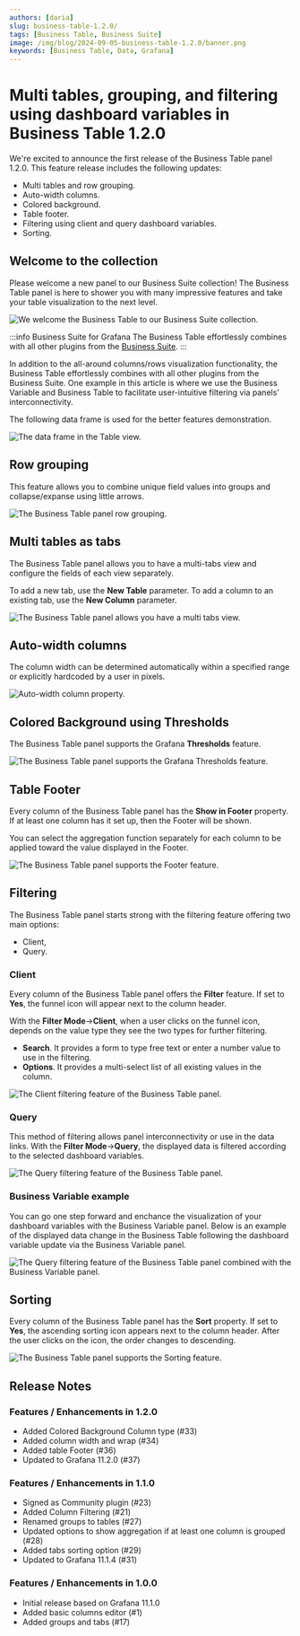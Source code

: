 ```yaml
---
authors: [daria]
slug: business-table-1.2.0/
tags: [Business Table, Business Suite]
image: /img/blog/2024-09-05-business-table-1.2.0/banner.png
keywords: [Business Table, Data, Grafana]
---
```



# Multi tables, grouping, and filtering using dashboard variables in Business Table 1.2.0

We're excited to announce the first release of the Business Table panel 1.2.0. This feature release includes the following updates:

- Multi tables and row grouping.
- Auto-width columns.
- Colored background.
- Table footer.
- Filtering using client and query dashboard variables.
- Sorting.

<Catalog date="September 5, 2024" />

## Welcome to the collection

Please welcome a new panel to our Business Suite collection! The Business Table panel is here to shower you with many impressive features and take your table visualization to the next level.

<Image
  title="We welcome the Business Table to our Business Suite collection."
  src="/img/blog/2024-09-05-business-table-1.2.0/business-table.gif"
/>

:::info Business Suite for Grafana
The Business Table effortlessly combines with all other plugins from the [Business Suite](/plugins).
:::

In addition to the all-around columns/rows visualization functionality, the Business Table effortlessly combines with all other plugins from the Business Suite. One example in this article is where we use the Business Variable and Business Table to facilitate user-intuitive filtering via panels' interconnectivity.

The following data frame is used for the better features demonstration.

<Image
  title="The data frame in the Table view."
  src="/img/blog/2024-09-05-business-table-1.2.0/tableview.png"
/>

## Row grouping

This feature allows you to combine unique field values into groups and collapse/expanse using little arrows.

<Image
  title="The Business Table panel row grouping."
  src="/img/blog/2024-09-05-business-table-1.2.0/row-grouping.png"
/>

## Multi tables as tabs

The Business Table panel allows you to have a multi-tabs view and configure the fields of each view separately.

To add a new tab, use the **New Table** parameter.
To add a column to an existing tab, use the **New Column** parameter.

<Image
  title="The Business Table panel allows you have a multi tabs view."
  src="/img/blog/2024-09-05-business-table-1.2.0/tabs.png"
/>

## Auto-width columns

The column width can be determined automatically within a specified range or explicitly hardcoded by a user in pixels.

<Image
  title="Auto-width column property."
  src="/img/blog/2024-09-05-business-table-1.2.0/auto-width.png"
/>

## Colored Background using Thresholds

The Business Table panel supports the Grafana **Thresholds** feature.

<Image
  title="The Business Table panel supports the Grafana Thresholds feature."
  src="/img/blog/2024-09-05-business-table-1.2.0/thresholds.png"
/>

## Table Footer

Every column of the Business Table panel has the **Show in Footer** property.
If at least one column has it set up, then the Footer will be shown.

You can select the aggregation function separately for each column to be applied toward the value displayed in the Footer.

<Image
  title="The Business Table panel supports the Footer feature."
  src="/img/blog/2024-09-05-business-table-1.2.0/footer.png"
/>

## Filtering

The Business Table panel starts strong with the filtering feature offering two main options:

- Client,
- Query.

### Client

Every column of the Business Table panel offers the **Filter** feature. If set to **Yes**, the funnel icon will appear next to the column header.

With the **Filter Mode**->**Client**, when a user clicks on the funnel icon, depends on the value type they see the two types for further filtering.

- **Search**. It provides a form to type free text or enter a number value to use in the filtering.
- **Options**. It provides a multi-select list of all existing values in the column.

<Image
  title="The Client filtering feature of the Business Table panel."
  src="/img/blog/2024-09-05-business-table-1.2.0/filtering-client.png"
/>

### Query

This method of filtering allows panel interconnectivity or use in the data links. With the **Filter Mode**->**Query**, the displayed data is filtered according to the selected dashboard variables.

<Image
  title="The Query filtering feature of the Business Table panel."
  src="/img/blog/2024-09-05-business-table-1.2.0/filtering-query.png"
/>

### Business Variable example

You can go one step forward and enchance the visualization of your dashboard variables with the Business Variable panel. Below is an example of the displayed data change in the Business Table following the dashboard variable update via the Business Variable panel.

<Image
  title="The Query filtering feature of the Business Table panel combined with the Business Variable panel."
  src="/img/blog/2024-09-05-business-table-1.2.0/filtering-query-w-var.gif"
/>

## Sorting

Every column of the Business Table panel has the **Sort** property. If set to **Yes**, the ascending sorting icon appears next to the column header. After the user clicks on the icon, the order changes to descending.

<Image
  title="The Business Table panel supports the Sorting feature."
  src="/img/blog/2024-09-05-business-table-1.2.0/sorting.png"
/>

<GettingStarted />

## Release Notes

### Features / Enhancements in 1.2.0

- Added Colored Background Column type (#33)
- Added column width and wrap (#34)
- Added table Footer (#36)
- Updated to Grafana 11.2.0 (#37)

### Features / Enhancements in 1.1.0

- Signed as Community plugin (#23)
- Added Column Filtering (#21)
- Renamed groups to tables (#27)
- Updated options to show aggregation if at least one column is grouped (#28)
- Added tabs sorting option (#29)
- Updated to Grafana 11.1.4 (#31)

### Features / Enhancements in 1.0.0

- Initial release based on Grafana 11.1.0
- Added basic columns editor (#1)
- Added groups and tabs (#17)

<Feedback />
